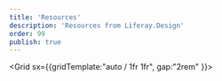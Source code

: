 ```yaml
---
title: 'Resources'
description: 'Resources from Liferay.Design'
order: 99
publish: true
---
```



<Grid sx={{gridTemplate:"auto / 1fr 1fr", gap:"2rem" }}>
	<Box>
		<CardHidden
			handbook
			icon="lexicon"
			title="Lexicon"
			text="Our Experience Language"
			to="/lexicon"
			cta="Get Started"
		/>
	</Box>
	<Box>
		<CardHidden
			handbook
			delay="0.2s"
			icon="whyBlueprints"
			title="Blueprints"
			text="Liferay's Brand Style Guidelines"
			to="/blueprints"
			cta="The Blue Abides"
		/>
	</Box>
	<Box>
		<CardHidden
			handbook
			delay=".3s"
			icon="fa_figma"
			title="Figma Resources"
			text="Open Source Design Projects"
			to="/resources/figma"
			cta="Help Us, Help You"
		/>
	</Box>
	<Box>
		<CardHidden
			handbook
			delay=".5s"
			icon="waffle"
			title="Style"
			text="Digital Marketing Styleguide"
			to="https://style.liferay.design"
			cta="Get in Style"
		/>
	</Box>
	<Box>
		<CardHidden
			handbook
			delay=".6s"
			icon="fa_terminal"
			title="Dashboard"
			text="A Liferay.Design slideshow"
			to="https://dashboard.liferay.design"
			cta="Sneak a Peek"
		/>
	</Box>
</Grid>

<br />
<br />
<br />
<br />
